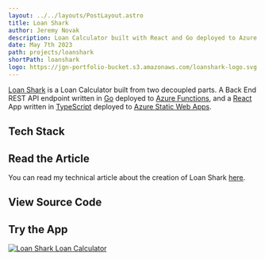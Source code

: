 ```yaml
---
layout: ../../layouts/PostLayout.astro
title: Loan Shark
author: Jeremy Novak
description: Loan Calculator built with React and Go deployed to Azure
date: May 7th 2023
path: projects/loanshark
shortPath: loanshark
logo: https://jgn-portfolio-bucket.s3.amazonaws.com/loanshark-logo.svg
---
```



<a href="https://loanshark.jgnovak.net" target="blank" rel="noreferrer">Loan Shark</a>
is a Loan Calculator built from two decoupled parts. A Back End REST API endpoint
written in <a href="https://go.dev" target="_blank" rel="noreferrer">Go</a> deployed to
<a href="https://learn.microsoft.com/en-us/azure/azure-functions/functions-get-started?pivots=programming-language-javascript"
   target="_blank" rel="noreferrer">Azure Functions</a>,
and a <a href="https://react.dev" target="_blank" rel="noreferrer">React</a> App written in
<a href="https://www.typescriptlang.org/" target="_blank" rel="noreferrer">TypeScript</a> deployed to
<a href="https://learn.microsoft.com/en-us/azure/static-web-apps/overview" target="_blank" rel="noreferrer">Azure Static
    Web Apps</a>.

## Tech Stack
<LoanSharkStack/>

## Read the Article

You can read my technical article about the creation of Loan Shark <a href="/articles/creating-loanshark" target="_blank">here</a>.

## View Source Code
<div className="flex flex-col items-start">
    <GitHubButton text="Back End Source" url="https://github.com/jgnovakdev/loanshark-api"
                  description="Loan Shark Back End"/>
    <GitHubButton text="Front End Source" url="https://github.com/jgnovakdev/loanshark"
                  description="Loan Shark Front End"/>
</div>

## Try the App

<a href="https://loanshark.jgnovak.net" target="_blank" rel="noreferrer">
    <img className="w-[100%] md:w-[50%]"
         src="https://jgn-portfolio-bucket.s3.amazonaws.com/loanshark-screenshot.png"
         alt="Loan Shark Loan Calculator"/>
</a>

